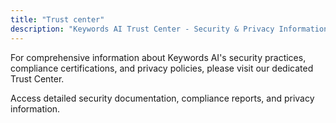 ```yaml
---
title: "Trust center"
description: "Keywords AI Trust Center - Security & Privacy Information"
---
```


For comprehensive information about Keywords AI's security practices, compliance certifications, and privacy policies, please visit our dedicated Trust Center.

<Card title="Visit Trust Center" icon="shield-check" href="https://trustcenter.keywordsai.co/">
  Access detailed security documentation, compliance reports, and privacy information.
</Card>
